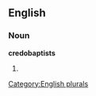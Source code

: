 
==English==

===Noun===
'''credobaptists'''

# {{plural of|[[credobaptist]]}}

[[Category:English plurals]]